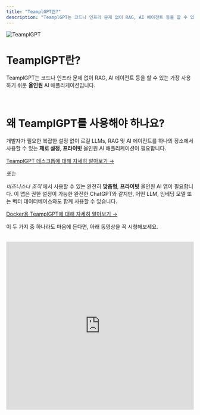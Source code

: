 ```yaml
---
title: "TeamplGPT란?"
description: "TeamplGPT는 코드나 인프라 문제 없이 RAG, AI 에이전트 등을 할 수 있는 가장 사용하기 쉬운 올인원 AI 애플리케이션입니다."
---
```



<Image
  src="/images/getting-started/introduction/header-image.png"
  height={1080}
  width={1920}
  quality={100}
  alt="TeamplGPT"
/>

# TeamplGPT란?

TeamplGPT는 코드나 인프라 문제 없이 RAG, AI 에이전트 등을 할 수 있는 가장 사용하기 쉬운 **올인원** AI 애플리케이션입니다.


<br />

# 왜 TeamplGPT를 사용해야 하나요?

개발자가 필요한 복잡한 설정 없이 로컬 LLMs, RAG 및 AI 에이전트를 하나의 장소에서 사용할 수 있는 **제로 설정**, **프라이빗** 올인원 AI 애플리케이션이 필요합니다.

[TeamplGPT 데스크톱에 대해 자세히 알아보기 &rarr;](installation/desktop/macos)

_또는_

_비즈니스나 조직_ 에서 사용할 수 있는 완전히 **맞춤형**, **프라이빗** 올인원 AI 앱이 필요합니다. 이 앱은 권한 설정이 가능한 완전한 ChatGPT와 같지만, 어떤 LLM, 임베딩 모델 또는 벡터 데이터베이스와도 함께 사용할 수 있습니다.

[Docker용 TeamplGPT에 대해 자세히 알아보기 &rarr;](installation/self-hosted/local-docker)

이 두 가지 중 하나라도 마음에 든다면, 아래 동영상을 꼭 시청해보세요.

<br />

<iframe
  width="100%"
  height="450"
  src="https://www.youtube.com/embed/-Rs8-M-xBFI?si=IdsgmFwdJuouqeMd"
  title="YouTube 비디오 플레이어"
  frameborder="0"
  allow="accelerometer; autoplay; clipboard-write; encrypted-media; gyroscope; picture-in-picture; web-share"
  referrerpolicy="strict-origin-when-cross-origin"
  allowfullscreen
></iframe>
